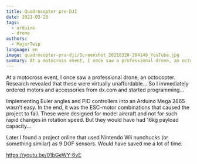 ```yaml
---
title: Quadrocopter pre-DJI
date: 2021-03-20
tags:
  - arduino
  - drone
authors:
  - MajorTwip
language: en
image: quadrocopter-pra-dji/Screenshot_20210320-204149_YouTube.jpg
summary: At a motocross event, I once saw a professional drone, an octocopter. Research revealed that these were virtually unaffordable... So I immediately ordered motors and accessories from dx.com and started programming...
---
```


At a motocross event, I once saw a professional drone, an octocopter. Research revealed that these were virtually unaffordable... So I immediately ordered motors and accessories from dx.com and started programming...

Implementing Euler angles and PID controllers into an Arduino Mega 2865 wasn't easy. In the end, it was the ESC-motor combinations that caused the project to fail. These were designed for model aircraft and not for such rapid changes in rotation speed. But they would have had 16kg payload capacity...

Later I found a project online that used Nintendo Wii nunchucks (or something similar) as 9 DOF sensors. Would have saved me a lot of time.

https://youtu.be/01bGeWY-6yE
